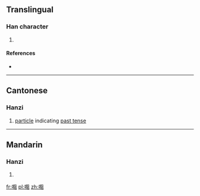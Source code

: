 ==Translingual==

===Han character===
{{Han char|rn=30|rad=口|as=08|sn=11|four=|canj=口弓中一 (RNLM)}}

# {{defn|Han|sort=口08}}

====References====
* {{Han ref|kx=0196.261|hdz=10634.181|uh=5528|ud=21800}}

----

==Cantonese==

===Hanzi===
{{yue-hanzi|jyut=[[zo2]]|y=jo2}}

# [[particle]] indicating [[past tense]]

----

==Mandarin==

===Hanzi===
{{cmn-hanzi|pin=[[zuǒ]] ([[zuo3]])|wg=tso<sup>3</sup>}}

# {{defn|lang=cmn|sort=口08}}

[[fr:唨]]
[[pl:唨]]
[[zh:唨]]